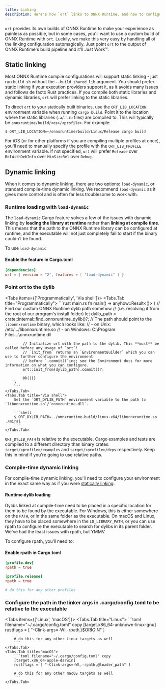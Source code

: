 ```yaml
---
title: Linking
description: Here's how `ort` links to ONNX Runtime, and how to configure its behavior.
---
```



`ort` provides its own builds of ONNX Runtime to make your experience as painless as possible, but in some cases, you'll want to use a custom build of ONNX Runtime with `ort`. Luckily, we make this very easy by handling all of the linking configuration automagically. Just point `ort` to the output of ONNX Runtime's build pipeline and it'll Just Work™.

## Static linking
Most ONNX Runtime compile configurations will support static linking - just run `build.sh` without the `--build_shared_lib` argument. You should prefer static linking if your execution providers support it, as it avoids many issues and follows de facto Rust practices. If you compile both static libraries and dynamic libraries, `ort` will prefer linking to the static libraries.

To direct `ort` to your statically built binaries, use the `ORT_LIB_LOCATION` environment variable when running `cargo build`. Point it to the location where the static libraries (`.a`/`.lib` files) are compiled to. This will typically be `onnxruntime/build/<os>/<profile>`. For example:
```shell
$ ORT_LIB_LOCATION=~/onnxruntime/build/Linux/Release cargo build
```

For iOS (or for other platforms if you are compiling multiple profiles at once), you'll need to manually specify the profile with the `ORT_LIB_PROFILE` environment variable. If not specified, `ort` will prefer `Release` over `RelWithDebInfo` over `MinSizeRel` over `Debug`.

## Dynamic linking
When it comes to dynamic linking, there are two options: `load-dynamic`, or standard compile-time dynamic linking. We recommend `load-dynamic` as it gives more control and is often far less troublesome to work with.

### Runtime loading with `load-dynamic`
The `load-dynamic` Cargo feature solves a few of the issues with dynamic linking by **loading the library at runtime** rather than **linking at compile time**. This means that the path to the ONNX Runtime library can be configured at runtime, and the executable will not just completely fail to start if the binary couldn't be found.

To use `load-dynamic`:
<Steps>

#### Enable the feature in Cargo.toml
```toml filename="Cargo.toml"
[dependencies]
ort = { version = "2", features = [ "load-dynamic" ] }
```

### Point ort to the dylib
<Tabs items={['Programmatically', 'Via shell']}>
    <Tabs.Tab title="Programmatically">
        ```rust main.rs
        fn main() -> anyhow::Result<()> {
            // Find our custom ONNX Runtime dylib path somehow
            // (i.e. resolving it from the root of our program's install folder)
            let dylib_path = crate::internal::find_onnxruntime_dylib()?;
            // The path should point to the `libonnxruntime` binary, which looks like:
            // - on Unix: /etc/.../libonnxruntime.so
            // - on Windows: C:\Program Files\...\onnxruntime.dll

            // Initialize ort with the path to the dylib. This **must** be called before any usage of `ort`!
            // `init_from` returns an `EnvironmentBuilder` which you can use to further configure the environment
            // before `.commit()`ing; see the Environment docs for more information on what you can configure.
            ort::init_from(dylib_path).commit()?;

            Ok(())
        }
        ```
    </Tabs.Tab>
    <Tabs.Tab title="Via shell">
        Set the `ORT_DYLIB_PATH` environment variable to the path to `libonnxruntime.so`/`onnxruntime.dll`.

        ```shell
        $ ORT_DYLIB_PATH=../onnxruntime-build/linux-x64/libonnxruntime.so ./mirai
        ```
    </Tabs.Tab>
</Tabs>

</Steps>

<Callout type='info'>`ORT_DYLIB_PATH` is relative to the executable. Cargo examples and tests are compiled to a different directory than binary crates: `target/<profile>/examples` and `target/<profile>/deps` respectively. Keep this in mind if you're going to use relative paths.</Callout>

### Compile-time dynamic linking
For compile-time dynamic linking, you'll need to configure your environment in the exact same way as if you were [statically linking](#static-linking).

#### Runtime dylib loading
Dylibs linked at compile-time need to be placed in a specific location for them to be found by the executable. For Windows, this is either somewhere on the `PATH`, or in the same folder as the executable. On macOS and Linux, they have to be placed somewhere in the `LD_LIBRARY_PATH`, or you can use rpath to configure the executable to search for dylibs in its parent folder. We've had the least issues with rpath, but YMMV.

To configure rpath, you'll need to:
<Steps>
#### Enable rpath in Cargo.toml
```toml filename="Cargo.toml" copy
[profile.dev]
rpath = true

[profile.release]
rpath = true

# do this for any other profiles
```

### Configure the path in the linker args in .cargo/config.toml to be relative to the executable
<Tabs items={['Linux', 'macOS']}>
    <Tabs.Tab title="Linux">
        ```toml filename="~/.cargo/config.toml" copy
        [target.x86_64-unknown-linux-gnu]
        rustflags = [ "-Clink-args=-Wl,-rpath,\\$ORIGIN" ]

        # do this for any other Linux targets as well
        ```
    </Tabs.Tab>
    <Tabs.Tab title="macOS">
        ```toml filename="~/.cargo/config.toml" copy
        [target.x86_64-apple-darwin]
        rustflags = [ "-Clink-args=-Wl,-rpath,@loader_path" ]

        # do this for any other macOS targets as well
        ```
    </Tabs.Tab>
</Tabs>

</Steps>
